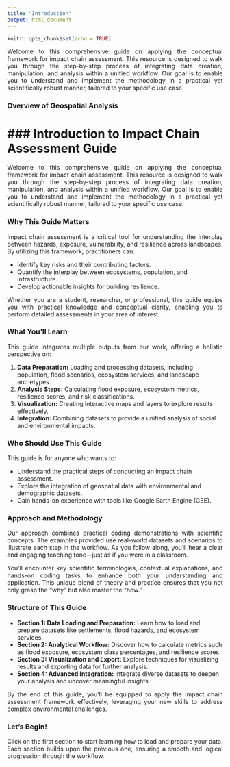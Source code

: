 ```yaml
---
title: "Introduction"
output: html_document
---
```


```r
knitr::opts_chunk$set(echo = TRUE)
```

<style> p { text-align: justify; } </style>

Welcome to this comprehensive guide on applying the conceptual framework for impact chain assessment. This resource is designed to walk you through the step-by-step process of integrating data creation, manipulation, and analysis within a unified workflow. Our goal is to enable you to understand and implement the methodology in a practical yet scientifically robust manner, tailored to your specific use case.


### **Overview of Geospatial Analysis**

# ### **Introduction to Impact Chain Assessment Guide**

Welcome to this comprehensive guide on applying the conceptual framework for impact chain assessment. This resource is designed to walk you through the step-by-step process of integrating data creation, manipulation, and analysis within a unified workflow. Our goal is to enable you to understand and implement the methodology in a practical yet scientifically robust manner, tailored to your specific use case.

### **Why This Guide Matters**
Impact chain assessment is a critical tool for understanding the interplay between hazards, exposure, vulnerability, and resilience across landscapes. By utilizing this framework, practitioners can:

- Identify key risks and their contributing factors.
- Quantify the interplay between ecosystems, population, and infrastructure.
- Develop actionable insights for building resilience.

Whether you are a student, researcher, or professional, this guide equips you with practical knowledge and conceptual clarity, enabling you to perform detailed assessments in your area of interest.

### **What You’ll Learn**
This guide integrates multiple outputs from our work, offering a holistic perspective on:

1. **Data Preparation:** Loading and processing datasets, including population, flood scenarios, ecosystem services, and landscape archetypes.
2. **Analysis Steps:** Calculating flood exposure, ecosystem metrics, resilience scores, and risk classifications.
3. **Visualization:** Creating interactive maps and layers to explore results effectively.
4. **Integration:** Combining datasets to provide a unified analysis of social and environmental impacts.

### **Who Should Use This Guide**
This guide is for anyone who wants to:

- Understand the practical steps of conducting an impact chain assessment.
- Explore the integration of geospatial data with environmental and demographic datasets.
- Gain hands-on experience with tools like Google Earth Engine (GEE).

### **Approach and Methodology**
Our approach combines practical coding demonstrations with scientific concepts. The examples provided use real-world datasets and scenarios to illustrate each step in the workflow. As you follow along, you’ll hear a clear and engaging teaching tone—just as if you were in a classroom.

You’ll encounter key scientific terminologies, contextual explanations, and hands-on coding tasks to enhance both your understanding and application. This unique blend of theory and practice ensures that you not only grasp the “why” but also master the “how.”

### **Structure of This Guide**
- **Section 1: Data Loading and Preparation:** Learn how to load and prepare datasets like settlements, flood hazards, and ecosystem services.
- **Section 2: Analytical Workflow:** Discover how to calculate metrics such as flood exposure, ecosystem class percentages, and resilience scores.
- **Section 3: Visualization and Export:** Explore techniques for visualizing results and exporting data for further analysis.
- **Section 4: Advanced Integration:** Integrate diverse datasets to deepen your analysis and uncover meaningful insights.

By the end of this guide, you’ll be equipped to apply the impact chain assessment framework effectively, leveraging your new skills to address complex environmental challenges.

### **Let’s Begin!**
Click on the first section to start learning how to load and prepare your data. Each section builds upon the previous one, ensuring a smooth and logical progression through the workflow.

